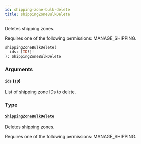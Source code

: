 ```yaml
---
id: shipping-zone-bulk-delete
title: shippingZoneBulkDelete
---
```



Deletes shipping zones. 

Requires one of the following permissions: MANAGE_SHIPPING.

```graphql
shippingZoneBulkDelete(
  ids: [ID!]!
): ShippingZoneBulkDelete
```


### Arguments

#### `ids` ([`ID`](../../../developer/api-reference/scalars/id))

List of shipping zone IDs to delete.


### Type

#### [`ShippingZoneBulkDelete`](../../../developer/api-reference/objects/shipping-zone-bulk-delete) 

Deletes shipping zones. 

Requires one of the following permissions: MANAGE_SHIPPING.





